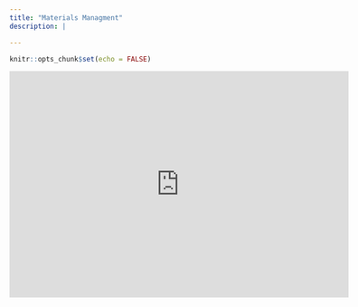 ```yaml
---
title: "Materials Managment"
description: |

---
```


```r
knitr::opts_chunk$set(echo = FALSE)
```



<iframe width="600" height="400" src="https://www.youtube.com/embed/videoseries?list=PLaYIPdwB3_fChpGTcoc3S3dT6c6Vs6rNY" frameborder="0" allow="autoplay; encrypted-media" allowfullscreen></iframe>
